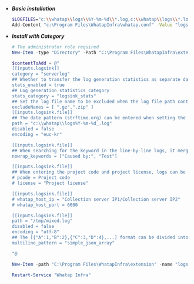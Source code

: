 - ***Basic installation***

  ```bash title='Windows Powershell'
  $LOGFILES="c:\\whatap\\logs\\%Y-%m-%d\\*.log,c:\\whatap\\logs\\*.log"
  Add-Content "c:\Program Files\WhatapInfra\whatap.conf" -Value "logsink.files=$LOGFILES"
  ```

- ***Install with Category***

  ```powershell title='Windows Powershell' {7-11,14,15,20,21,24-26,29-30} showLineNumbers
  # The administrator role required
  New-Item -type "Directory" -Path "C:\Program Files\WhatapInfra\extension"

  $contentToAdd = @"
  [[inputs.logsink]]
  category = "serverlog"
  ## Whether to transfer the log generation statistics as separate data
  stats_enabled = true 
  ## Log generation statistics category
  stats_category = "logsink_stats"
  ## Set the log file name to be excluded when the log file path contains asterisk (*). 
  excludeNames = [ ".gz",".zip" ] 
  [[inputs.logsink.file]]
  ## The date pattern (strftime.org) can be entered when setting the log file. 
  path = "c:\\whatap\\logs%Y-%m-%d_.log"
  disabled = false
  encoding = "euc-kr"

  [[inputs.logsink.file]]
  ## When searching for the keyword in the line-by-line logs, it merges with the previous log.
  nowrap_keywords = ["Caused by:", "Test"]

  [[inputs.logsink.file]]
  ## When entering the project code and project license, logs can be transferred to a desired project in the same region.
  # pcode = Project code
  # license = "Project license"

  [[inputs.logsink.file]]
  # whatap_host_ip = "Collection server IP1/Collection server IP2"
  # whatap_host_port = 6600

  [[inputs.logsink.file]]
  path = "/tmp/mixed.log"
  disabled = false
  encoding = "utf-8"
  ## The [{"A":1,"B":2},{"C":3,"D":4},...] format can be divided into individual logs.{"A":1,"B":2} {"C":3,"D":4}
  multiline_pattern = "simple_json_array"

  "@

  New-Item -path "C:\Program Files\WhatapInfra\extension" -name "logsink.conf" -type "file" -value $contentToAdd -Force

  Restart-Service "Whatap Infra"
  ```
